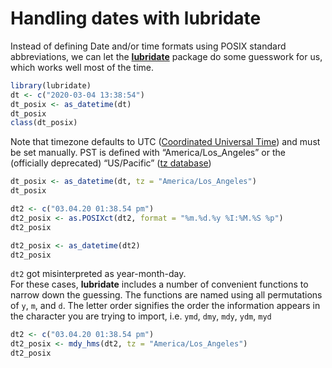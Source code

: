 # Handling dates with **lubridate** {#sec-lubridate}

Instead of defining Date and/or time formats using POSIX standard abbreviations, 
we can let the [**lubridate**](https://lubridate.tidyverse.org/) package do 
some guesswork for us, which works well most of the time.

```r
library(lubridate)
dt <- c("2020-03-04 13:38:54")
dt_posix <- as_datetime(dt)
dt_posix
class(dt_posix)
```

Note that timezone defaults to UTC 
([Coordinated Universal Time](https://en.wikipedia.org/wiki/Coordinated_Universal_Time)) 
and must be set manually. PST is defined with "America/Los_Angeles" or the 
(officially deprecated) "US/Pacific" 
([tz database](https://en.wikipedia.org/wiki/List_of_tz_database_time_zones))

```r
dt_posix <- as_datetime(dt, tz = "America/Los_Angeles")
dt_posix
```

```r
dt2 <- c("03.04.20 01:38.54 pm")
dt2_posix <- as.POSIXct(dt2, format = "%m.%d.%y %I:%M.%S %p")
dt2_posix
```

```r
dt2_posix <- as_datetime(dt2)
dt2_posix
```

`dt2` got misinterpreted as year-month-day.  
For these cases, **lubridate** includes a number of convenient functions to 
narrow down the guessing. The functions are named using all permutations of 
`y`, `m`, and `d`. The letter order signifies the order the information appears 
in the character you are trying to import, i.e. `ymd`, `dmy`, `mdy`, `ydm`, 
`myd`

```r
dt2 <- c("03.04.20 01:38.54 pm")
dt2_posix <- mdy_hms(dt2, tz = "America/Los_Angeles")
dt2_posix
```
